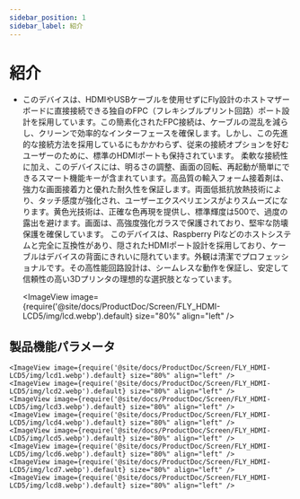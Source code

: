 ```yaml
---
sidebar_position: 1
sidebar_label: 紹介
---
```




# 紹介

* このデバイスは、HDMIやUSBケーブルを使用せずにFly設計のホストマザーボードに直接接続できる独自のFPC（フレキシブルプリント回路）ポート設計を採用しています。この簡素化されたFPC接続は、ケーブルの混乱を減らし、クリーンで効率的なインターフェースを確保します。しかし、この先進的な接続方法を採用しているにもかかわらず、従来の接続オプションを好むユーザーのために、標準のHDMIポートも保持されています。
柔軟な接続性に加え、このデバイスには、明るさの調整、画面の回転、再起動が簡単にできるスマート機能キーが含まれています。高品質の輸入フォーム接着剤は、強力な画面接着力と優れた耐久性を保証します。両面低抵抗放熱技術により、タッチ感度が強化され、ユーザーエクスペリエンスがよりスムーズになります。黄色光技術は、正確な色再現を提供し、標準輝度は500で、過度の露出を避けます。画面は、高強度強化ガラスで保護されており、堅牢な防壊保護を確保しています。
このデバイスは、Raspberry Piなどのホストシステムと完全に互換性があり、隠されたHDMIポート設計を採用しており、ケーブルはデバイスの背面にきれいに隠れています。外観は清潔でプロフェッショナルです。その高性能回路設計は、シームレスな動作を保証し、安定して信頼性の高い3Dプリンタの理想的な選択肢となっています。

    <ImageView image={require('@site/docs/ProductDoc/Screen/FLY_HDMI-LCD5/img/lcd.webp').default} size="80%" align="left" />

## 製品機能パラメータ
    <ImageView image={require('@site/docs/ProductDoc/Screen/FLY_HDMI-LCD5/img/lcd1.webp').default} size="80%" align="left" />
    <ImageView image={require('@site/docs/ProductDoc/Screen/FLY_HDMI-LCD5/img/lcd2.webp').default} size="80%" align="left" />
    <ImageView image={require('@site/docs/ProductDoc/Screen/FLY_HDMI-LCD5/img/lcd3.webp').default} size="80%" align="left" />
    <ImageView image={require('@site/docs/ProductDoc/Screen/FLY_HDMI-LCD5/img/lcd4.webp').default} size="80%" align="left" />
    <ImageView image={require('@site/docs/ProductDoc/Screen/FLY_HDMI-LCD5/img/lcd5.webp').default} size="80%" align="left" />
    <ImageView image={require('@site/docs/ProductDoc/Screen/FLY_HDMI-LCD5/img/lcd6.webp').default} size="80%" align="left" />
    <ImageView image={require('@site/docs/ProductDoc/Screen/FLY_HDMI-LCD5/img/lcd7.webp').default} size="80%" align="left" />
    <ImageView image={require('@site/docs/ProductDoc/Screen/FLY_HDMI-LCD5/img/lcd8.webp').default} size="80%" align="left" />